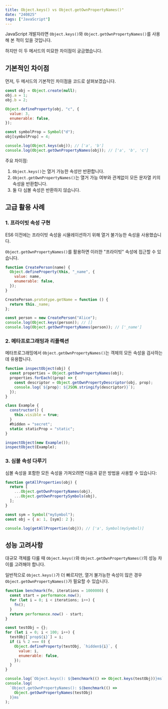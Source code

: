 ```yaml
---
title: Object.keys() vs Object.getOwnPropertyNames()"
date: "240825"
tags: ["JavaScript"]
---
```


JavaScript 개발자라면 `Object.keys()`와 `Object.getOwnPropertyNames()`를 사용해 본 적이 있을 것입니다.

하지만 이 두 메서드의 미묘한 차이점이 궁금했습니다.

## 기본적인 차이점

먼저, 두 메서드의 기본적인 차이점을 코드로 살펴보겠습니다.

```javascript
const obj = Object.create(null);
obj.a = 1;
obj.b = 2;

Object.defineProperty(obj, "c", {
  value: 3,
  enumerable: false,
});

const symbolProp = Symbol("d");
obj[symbolProp] = 4;

console.log(Object.keys(obj)); // ['a', 'b']
console.log(Object.getOwnPropertyNames(obj)); // ['a', 'b', 'c']
```

주요 차이점:

1. `Object.keys()`는 열거 가능한 속성만 반환합니다.
2. `Object.getOwnPropertyNames()`는 열거 가능 여부와 관계없이 모든 문자열 키의 속성을 반환합니다.
3. 둘 다 심볼 속성은 반환하지 않습니다.

## 고급 활용 사례

### 1. 프라이빗 속성 구현

ES6 이전에는 프라이빗 속성을 시뮬레이션하기 위해 열거 불가능한 속성을 사용했습니다.

`Object.getOwnPropertyNames()`를 활용하면 이러한 "프라이빗" 속성에 접근할 수 있습니다.

```javascript
function CreatePerson(name) {
  Object.defineProperty(this, "_name", {
    value: name,
    enumerable: false,
  });
}

CreatePerson.prototype.getName = function () {
  return this._name;
};

const person = new CreatePerson("Alice");
console.log(Object.keys(person)); // []
console.log(Object.getOwnPropertyNames(person)); // ['_name']
```

### 2. 메타프로그래밍과 리플렉션

메타프로그래밍에서 `Object.getOwnPropertyNames()`는 객체의 모든 속성을 검사하는 데 유용합니다.

```javascript
function inspectObject(obj) {
  const properties = Object.getOwnPropertyNames(obj);
  properties.forEach((prop) => {
    const descriptor = Object.getOwnPropertyDescriptor(obj, prop);
    console.log(`${prop}: ${JSON.stringify(descriptor)}`);
  });
}

class Example {
  constructor() {
    this.visible = true;
  }
  #hidden = "secret";
  static staticProp = "static";
}

inspectObject(new Example());
inspectObject(Example);
```

### 3. 심볼 속성 다루기

심볼 속성을 포함한 모든 속성을 가져오려면 다음과 같은 방법을 사용할 수 있습니다:

```javascript
function getAllProperties(obj) {
  return [
    ...Object.getOwnPropertyNames(obj),
    ...Object.getOwnPropertySymbols(obj),
  ];
}

const sym = Symbol("mySymbol");
const obj = { a: 1, [sym]: 2 };

console.log(getAllProperties(obj)); // ['a', Symbol(mySymbol)]
```

## 성능 고려사항

대규모 객체를 다룰 때 `Object.keys()`와 `Object.getOwnPropertyNames()`의 성능 차이를 고려해야 합니다.

일반적으로 `Object.keys()`가 더 빠르지만, 열거 불가능한 속성이 많은 경우 `Object.getOwnPropertyNames()`가 필요할 수 있습니다.

```javascript
function benchmark(fn, iterations = 1000000) {
  const start = performance.now();
  for (let i = 0; i < iterations; i++) {
    fn();
  }
  return performance.now() - start;
}

const testObj = {};
for (let i = 0; i < 100; i++) {
  testObj[`prop${i}`] = i;
  if (i % 2 === 0) {
    Object.defineProperty(testObj, `hidden${i}`, {
      value: i,
      enumerable: false,
    });
  }
}

console.log(`Object.keys(): ${benchmark(() => Object.keys(testObj))}ms`);
console.log(
  `Object.getOwnPropertyNames(): ${benchmark(() =>
    Object.getOwnPropertyNames(testObj)
  )}ms`
);
```
